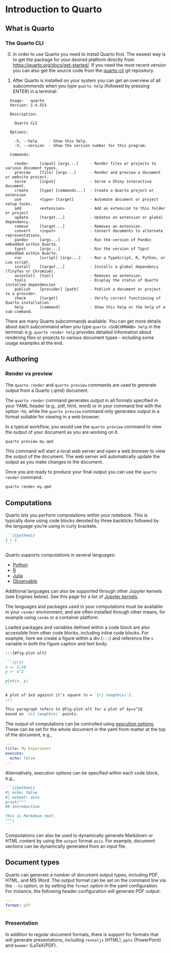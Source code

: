 # Introduction to Quarto

## What is Quarto

### The Quarto CLI

0. In order to use Quarto you need to install Quarto first. The
   easiest way is to get the package for your desired platform
   directly from
   [https://quarto.org/docs/get-started/](https://quarto.org/docs/get-started/).
   If you need the most recent version you can also get the source
   code from the
   [quarto-cli](https://github.com/quarto-dev/quarto-cli) git
   repository.

1. After Quarto is installed on your system you can get an overview of
   all subcommonds when you type `quarto help` (followed by pressing
   ENTER) in a terminal:

```
  Usage:   quarto 
  Version: 1.4.553

  Description:

    Quarto CLI

  Options:

    -h, --help     - Show this help.                            
    -V, --version  - Show the version number for this program.  

  Commands:

    render     [input] [args...]     - Render files or projects to various document types.
    preview    [file] [args...]      - Render and preview a document or website project.  
    serve      [input]               - Serve a Shiny interactive document.                
    create     [type] [commands...]  - Create a Quarto project or extension               
    use        <type> [target]       - Automate document or project setup tasks.          
    add        <extension>           - Add an extension to this folder or project         
    update     [target...]           - Updates an extension or global dependency.         
    remove     [target...]           - Removes an extension.                              
    convert    <input>               - Convert documents to alternate representations.    
    pandoc     [args...]             - Run the version of Pandoc embedded within Quarto.  
    typst      [args...]             - Run the version of Typst embedded within Quarto.   
    run        [script] [args...]    - Run a TypeScript, R, Python, or Lua script.        
    install    [target...]           - Installs a global dependency (TinyTex or Chromium).
    uninstall  [tool]                - Removes an extension.                              
    tools                            - Display the status of Quarto installed dependencies
    publish    [provider] [path]     - Publish a document or project to a provider.       
    check      [target]              - Verify correct functioning of Quarto installation. 
    help       [command]             - Show this help or the help of a sub-command.       
```

There are many Quarto subcommands available. You can get more details
about each subcommand when you type `quarto <SUBCOMMAND> help` in the
terminal: e.g. `quarto render help` provides detailed information
about rendering files or projects to various document types -
including some usage examples at the end.

## Authoring

### Render vs preview

The `quarto render` and `quarto preview` commands are used to generate
output from a Quarto (.qmd) document.

The `quarto render` command generates output in all formats specified
in your YAML header (e.g., pdf, html, word) or in your command line with
the option --to, while the `quarto preview` command only generates
output in a format suitable for viewing in a web browser.

In a typical workflow, you would use the `quarto preview` command to
view the output of your document as you are working on it.

```bash
quarto preview my.qmd
```

This command will start a local web server and open a web browser to
view the output of the document. The web server will automatically
update the output as you make changes to the document.

Once you are ready to produce your final output you can use the
`quarto render` command.

```bash
quarto render my.qmd
```

## Computations

Quarto lets you perform computations within your notebook. This is
typically done using code blocks denoted by three backticks followed
by the language you're using in curly brackets.

````.markdown
```{{python}}
1 + 1
```
````

Quarto supports computations in several languages:

- [Python](https://quarto.org/docs/computations/python.html)
- [R](https://quarto.org/docs/computations/r.html)
- [Julia](https://quarto.org/docs/computations/julia.html)
- [Observable](https://quarto.org/docs/computations/ojs.html)

Additional languages can also be supported through other Jupyter
kernels (see Engines below). See this page for a list of [Jupyter
kernels](https://gist.github.com/chronitis/682c4e0d9f663e85e3d87e97cd7d1624).

The languages and packages used in your computations must be available
in your `render` environment, and are often installed through other
means, for example using `conda` or a container platform.

Loaded packages and variables defined within a code block are also
accessible from other code blocks, including inline code blocks. For
example, here we create a figure within a div (`:::`) and reference
the `x` variable in both the figure caption and text body.

````.markdown
:::{#fig-plot-alt}

```{{r}}
x <- 1:10
y <- x^2

plot(x, y)
```

A plot of $x$ against it's square (n = `{r} length(x)`).
:::

This paragraph refers to @fig-plot-alt for a plot of $y=x^2$ 
based on `{r} length(x)` points.
````

The output of computations can be controlled using [execution
options](https://quarto.org/docs/computations/execution-options.html).
These can be set for the whole document in the yaml front-matter at
the top of the document, e.g.,

````.yml
---
title: My Experiment
execute:
  echo: false
---
````

Alternatively, execution options can be specified within each code
block, e.g.,

````.markdown
```{{python}}
#| echo: false
#| output: asis
print("""
## Introduction

This is Markdown text.
""")
```
````

Computations can also be used to dynamically generate Markdown or HTML
content by using the `output` format `asis`. For example, document
sections can be dynamically generated from an input file.

## Document types

Quarto can generate a number of document output types, including PDF,
HTML, and MS Word. The output format can be set on the command line
via the `--to` option, or by setting the `format` option in the yaml
configuration. For instance, the following header configuration will
generate PDF output:

````.yml
---
format: pdf
---
````

### Presentation

In addition to regular document formats, there is support for formats
that will generate presentations, including `revealjs` (HTML), `pptx`
(PowerPoint) and `beamer` (LaTeX/PDF).
